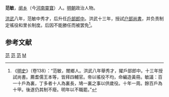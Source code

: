 '''范敏'''，[[阌乡|阌乡]]（今[[河南|河南]][[靈寶|靈寶]]）人。[[明朝|明朝]]政治人物。

[[洪武|洪武]]八年，范敏中秀才，后升任[[戶部郎中|戶部郎中]]。洪武十三年，授試[[户部尚書|户部尚書]]，并负责制定徭役和里长制度。后因不能勝任而被罢免<ref>《[[明史|明史]]》（卷138）：“范敏，閿鄉人。洪武八年舉秀才，擢戶部郎中。十三年授試尚書。薦耆儒王本等，皆拜四輔官。帝以徭役不均，命編造黃冊。敏議：百一十戶為裏，丁多者十人為裏長，鳩一裏之事以供歲役。十年一周。餘百戶為十甲。後遂仍其制不廢。明年以不職罷。”</ref>。

==参考文献==
{{wikisource|明史/卷138}}
<div class="references-small">
<references />
</div>

{{明朝人物小作品}}

[[Category:明朝戶部郎中|范]]
[[Category:明朝户部尚书|范]]
[[Category:靈寶人|范]]
[[Category:范姓|M]]